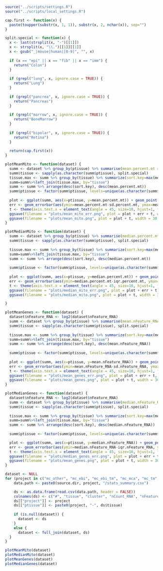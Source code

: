 ```r
source("../scripts/settings.R")
source("../scripts/local_settings.R")
```

```r
cap.first <- function(x) {
  paste(toupper(substr(x, 1, 1)), substr(x, 2, nchar(x)), sep="")
}

split.special <- function(x) {
  x <- last(strsplit(x, "-")[[1]])
  x <- strsplit(x, "\\.")[[1]][[1]]
  x <- gsub("_|mouse|human|[0-9]", "", x)
  
  if (x == "epi" || x == "fib" || x == "imm") {
    return("Colon")
  }
  
  if (grepl("lung", x, ignore.case = TRUE)) {
    return("Lung")
  }
  
  if (grepl("pancrea", x, ignore.case = TRUE)) {
    return("Pancreas")
  }
  
  if (grepl("marrow", x, ignore.case = TRUE)) {
    return("BoneMarrow")
  }
  
  if (grepl("bipolar", x, ignore.case = TRUE)) {
    return("Retina")
  }
  
  return(cap.first(x))
}
```



```r
plotMeanMito <- function(dataset) {
  summ <- dataset %>% group_by(ptissue) %>% summarise(mean.percent.mt = mean(percent.mt), sd.percent.mt = sd(percent.mt))
  summ$tissue <- sapply(as.character(summ$ptissue), split.special)
  tissue.max <- summ %>% group_by(tissue) %>% summarize(sort.key=max(mean.percent.mt))
  summ=summ%>%left_join(tissue.max, by="tissue")
  summ <- summ %>% arrange(desc(sort.key), desc(mean.percent.mt))
  summ$ptissue <- factor(summ$ptissue, levels=unique(as.character(summ$ptissue)))
  
  plot <- ggplot(summ, aes(x=ptissue, y=mean.percent.mt)) + geom_point(aes(color=tissue), shape=18, size=5)
  err <- geom_errorbar(aes(ymin=mean.percent.mt-sd.percent.mt, ymax=mean.percent.mt+sd.percent.mt), width=.1)
  t <- theme(axis.text.x = element_text(angle = 45, size=10, hjust=1, face="bold"), axis.text.y = element_text(size=10), axis.title.x=element_blank())
  ggsave(filename = "plots/mean_mito_err.png", plot = plot + err + t, width = 30, height = 10)
  ggsave(filename = "plots/mean_mito.png", plot = plot + t, width = 30, height = 10)
}
```


```r
plotMedianMito <- function(dataset) {
  summ <- dataset %>% group_by(ptissue) %>% summarise(median.percent.mt = median(percent.mt), iqr.percent.mt = IQR(percent.mt))
  summ$tissue <- sapply(as.character(summ$ptissue), split.special)
  
  tissue.max <- summ %>% group_by(tissue) %>% summarize(sort.key=max(median.percent.mt))
  summ=summ%>%left_join(tissue.max, by="tissue")
  summ <- summ %>% arrange(desc(sort.key), desc(median.percent.mt))
  
  summ$ptissue <- factor(summ$ptissue, levels=unique(as.character(summ$ptissue)))
  
  plot <- ggplot(summ, aes(x=ptissue, y=median.percent.mt)) + geom_point(aes(color=tissue), shape=18, size=5)
  err <- geom_errorbar(aes(ymin=median.percent.mt-iqr.percent.mt, ymax=median.percent.mt+iqr.percent.mt), width=.1)
  t <- theme(axis.text.x = element_text(angle = 45, size=10, hjust=1, face="bold"), axis.text.y = element_text(size=10), axis.title.x=element_blank())
  ggsave(filename = "plots/median_mito_err.png", plot = plot + err + t, width = 30, height = 10)
  ggsave(filename = "plots/median_mito.png", plot = plot + t, width = 30, height = 10)

}
```

```r
plotMeanGenes <- function(dataset) {
  dataset$nFeature_RNA <- log2(dataset$nFeature_RNA)
  summ <- dataset %>% group_by(ptissue) %>% summarise(mean.nFeature_RNA = mean(nFeature_RNA), sd.nFeature_RNA = sd(nFeature_RNA))
  summ$tissue <- sapply(as.character(summ$ptissue), split.special)
  
  tissue.max <- summ %>% group_by(tissue) %>% summarize(sort.key=max(mean.nFeature_RNA))
  summ=summ%>%left_join(tissue.max, by="tissue")
  summ <- summ %>% arrange(desc(sort.key), desc(mean.nFeature_RNA))
  
  summ$ptissue <- factor(summ$ptissue, levels=unique(as.character(summ$ptissue)))
  
  plot <- ggplot(summ, aes(x=ptissue, y=mean.nFeature_RNA)) + geom_point(aes(color=tissue), shape=18, size=5)
  err <- geom_errorbar(aes(ymin=mean.nFeature_RNA-sd.nFeature_RNA, ymax=mean.nFeature_RNA+sd.nFeature_RNA), width=.1)
  t <- theme(axis.text.x = element_text(angle = 45, size=10, hjust=1, face="bold"), axis.text.y = element_text(size=10), axis.title.x=element_blank())
  ggsave(filename = "plots/mean_genes_err.png", plot = plot + err + t, width = 30, height = 10)
  ggsave(filename = "plots/mean_genes.png", plot = plot + t, width = 30, height = 10)
}
```

```r
plotMedianGenes <- function(dataset) {
  dataset$nFeature_RNA <- log2(dataset$nFeature_RNA)
  summ <- dataset %>% group_by(ptissue) %>% summarise(median.nFeature_RNA = median(nFeature_RNA), iqr.nFeature_RNA = IQR(nFeature_RNA))
  summ$tissue <- sapply(as.character(summ$ptissue), split.special)
  
  tissue.max <- summ %>% group_by(tissue) %>% summarize(sort.key=max(median.nFeature_RNA))
  summ=summ%>%left_join(tissue.max, by="tissue")
  summ <- summ %>% arrange(desc(sort.key), desc(median.nFeature_RNA))
  
  summ$ptissue <- factor(summ$ptissue, levels=unique(as.character(summ$ptissue)))

  plot <- ggplot(summ, aes(x=ptissue, y=median.nFeature_RNA)) + geom_point(aes(color=tissue), shape=18, size=5)
  err <- geom_errorbar(aes(ymin=median.nFeature_RNA-iqr.nFeature_RNA, ymax=median.nFeature_RNA+iqr.nFeature_RNA), width=.1)
  t <- theme(axis.text.x = element_text(angle = 45, size=10, hjust=1, face="bold"), axis.text.y = element_text(size=10), axis.title.x=element_blank())
  ggsave(filename = "plots/median_genes_err.png", plot = plot + err + t, width = 30, height = 10)
  ggsave(filename = "plots/mean_genes.png", plot = plot + t, width = 30, height = 10)
}
```



```r
dataset <- NULL
for (project in c("mc_other", "mc_ebi", "mc_ebi_tm", "mc_mca", "mc_tm", "mc_ts30")) {
    data.path <- paste0(source.dir, project, "/stats_summary.csv")

    ds <- as.data.frame(read.csv(data.path, header = FALSE))
    colnames(ds) <- c("#", "tissue", "cluster", "nCount_RNA", "nFeature_RNA", "percent.mt", "percent.rb")
    ds[["project"]] <- project
    ds[["ptissue"]] <- paste0(project, "-", ds$tissue)
    
    if (is.null(dataset)) {
      dataset <- ds
    }
    else {
      dataset <- full_join(dataset, ds)
  }
}
```

```r
plotMeanMito(dataset)
plotMedianMito(dataset)
plotMeanGenes(dataset)
plotMedianGenes(dataset)
```



